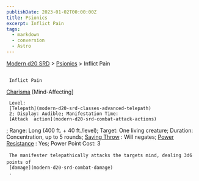 ```yaml
---
publishDate: 2023-01-02T00:00:00Z
title: Psionics
excerpt: Inflict Pain
tags:
  - markdown
  - conversion
  - Astro
---
```


[Modern d20 SRD](/#modernD20) >
[Psionics](modern-d20-srd-psionics-index) > Inflict Pain

##

     Inflict Pain

[Charisma](modern-d20-srd-basics-ability-scores)
[Mind-Affecting]

     Level:
     [Telepath](modern-d20-srd-classes-advanced-telepath)
     2; Display: Audible; Manifestation Time:
     [Attack  action](modern-d20-srd-combat-attack-actions)
; Range: Long (400 ft. + 40 ft./level); Target: One living creature; Duration: Concentration, up to 5 rounds;
[Saving Throw](modern-d20-srd-basics-saving-throws)
: Will negates;
[Power Resistance](modern-d20-srd-special-abilities-power-resistance)
: Yes; Power Point Cost: 3

     The manifester telepathically attacks the targets mind, dealing 3d6 points of
     [damage](modern-d20-srd-combat-damage)
     .
